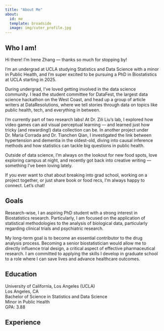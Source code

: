 ```yaml
---
title: "About Me"
about:
  id: me
  template: broadside
  image: img/cuter_profile.jpg
---
```


:::{#me}

## Who I am!

Hi there! I’m Irene Zhang — thanks so much for stopping by!

I’m an undergrad at UCLA studying Statistics and Data Science with a minor in Public Health, and I’m super excited to be pursuing a PhD in Biostatistics at UCLA starting in 2025.

During undergrad, I’ve loved getting involved in the data science community. I lead the student committee for DataFest, the largest data science hackathon on the West Coast, and head up a group of article writers at DataResolutions, where we tell stories through data on topics like public health, tech, and everything in between.

I'm currently part of two research labs! At Dr. Zili Liu’s lab, I explored how video games can aid visual perceptual learning — and learned just how tricky (and rewarding!) data collection can be. In another project under Dr. Maria Corrada and Dr. Tianchen Qian, I investigated the link between hypertension and dementia in the oldest-old, diving into causal inference methods and how statistics can tackle big questions in public health.

Outside of data science, I’m always on the lookout for new food spots, love exploring campus at night, and recently got back into creative writing — something I’ve been loving lately.

If you ever want to chat about breaking into grad school, working on a project together, or just share book or food recs, I’m always happy to connect. Let’s chat!

## Goals
Research-wise, I an aspiring PhD student with a strong interest in Biostatistics research. Particularly, I am focused on the application of statistical methodologies to the analysis of biological data, particularly regarding clinical trials and psychiatric research.

My long-term goal is to become an essential contributor to the drug analysis process. Becoming a senior biostatistician would allow me to directly influence trial design, a critical aspect of effective pharmaceutical research. I am committed to applying the skills I develop in graduate school to a role where I can save lives and advance healthcare outcomes. 

## Education
University of California, Los Angeles (UCLA)\
Los Angeles, CA\
Bachelor of Science in Statistics and Data Science \
Minor in Public Health\
GPA: 3.88\



## Experience

:::

